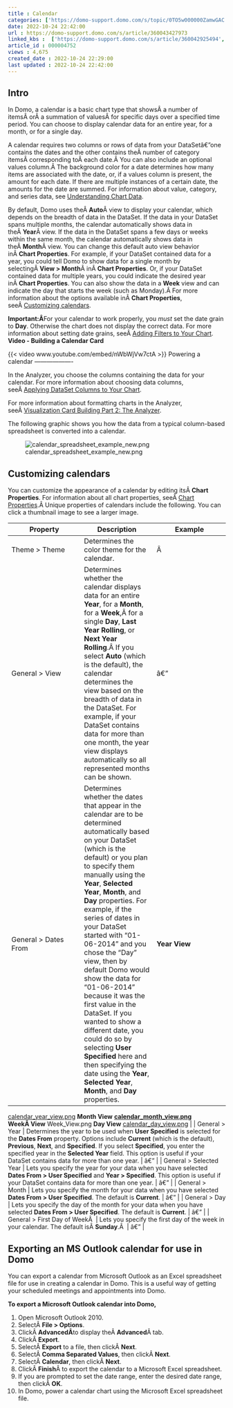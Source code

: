 ```yaml
---
title : Calendar
categories: ['https://domo-support.domo.com/s/topic/0TO5w000000ZamwGAC']
date: 2022-10-24 22:42:00
url : https://domo-support.domo.com/s/article/360043427973
linked_kbs :  ['https://domo-support.domo.com/s/article/360042925494', 'https://domo-support.domo.com/s/knowledge-base', 'https://domo-support.domo.com/s/article/360043428713', 'https://domo-support.domo.com/s/article/360043429953', 'https://domo-support.domo.com/s/article/360043428693', 'https://domo-support.domo.com/s/article/360043429933', 'https://domo-support.domo.com/s/article/360043429693', 'https://domo-support.domo.com/s/topic/0TO5w000000ZamwGAC', 'https://domo-support.domo.com/s/article/360043427973', 'https://domo-support.domo.com/s/article/360042924074', 'https://domo-support.domo.com/s/article/360043429913']
article_id : 000004752
views : 4,675
created_date : 2022-10-24 22:29:00
last updated : 2022-10-24 22:42:00
---
```




Intro
-----


In Domo, a calendar is a basic chart type that showsÂ a number of itemsÂ orÂ a summation of valuesÂ for specific days over a specified time period. You can choose to display calendar data for an entire year, for a month, or for a single day.


A calendar requires two columns or rows of data from your DataSetâ€”one contains the dates and the other contains theÂ number of category itemsÂ corresponding toÂ each date.Â You can also include an optional values column.Â The background color for a date determines how many items are associated with the date, or, if a values column is present, the amount for each date. If there are multiple instances of a certain date, the amounts for the date are summed. For information about value, category, and series data, see [Understanding Chart Data](..\understanding_chart_data\index.html "Understanding Chart Data").


By default, Domo uses theÂ **Auto**Â view to display your calendar, which depends on the breadth of data in the DataSet. If the data in your DataSet spans multiple months, the calendar automatically shows data in theÂ **Year**Â view. If the data in the DataSet spans a few days or weeks within the same month, the calendar automatically shows data in theÂ **Month**Â view. You can change this default auto view behavior inÂ **Chart Properties**. For example, if your DataSet contained data for a year, you could tell Domo to show data for a single month by selectingÂ **View > Month**Â inÂ **Chart Properties**. Or, if your DataSet contained data for multiple years, you could indicate the desired year inÂ **Chart Properties**. You can also show the data in a **Week** view and can indicate the day that starts the week (such as Monday).Â For more information about the options available inÂ **Chart Properties**, seeÂ [Customizing calendars](#h_01F01WTCVMVWX728G4SB8266GH "Calendar").


**Important:Â**For your calendar to work properly, you *must* set the date grain to **Day**. Otherwise the chart does not display the correct data. For more information about setting date grains, seeÂ [Adding Filters to Your Chart](..\adding_filters_to_your_chart\index.html "Adding Filters to Your Chart").
**Video - Building a Calendar Card**


{{< video www.youtube.com/embed/nWbWjVw7ctA >}}
Powering a calendar
-------------------


In the Analyzer, you choose the columns containing the data for your calendar. For more information about choosing data columns, seeÂ [Applying DataSet Columns to Your Chart](..\applying_dataset_columns_to_your_chart\index.html "Applying DataSet Columns to Your Chart").


For more information about formatting charts in the Analyzer, seeÂ [Visualization Card Building Part 2: The Analyzer](..\..\category\analyzer\index.html "KPI Card Building Part 2: The Card Builder").


The following graphic shows you how the data from a typical column-based spreadsheet is converted into a calendar.


![calendar_spreadsheet_example_new.png](calendar_spreadsheet_example_new.png)


Customizing calendars
---------------------


You can customize the appearance of a calendar by editing itsÂ **Chart Properties**. For information about all chart properties, seeÂ [Chart Properties](..\..\category\chart_properties\index.html "Chart Properties").Â Unique properties of calendars include the following. You can click a thumbnail image to see a larger image.




| Property | Description | Example |
| --- | --- | --- |
| Theme > Theme | Determines the color theme for the calendar. | Â  |
| General > View | Determines whether the calendar displays data for an entire **Year**, for a **Month**, for a **Week**,Â for a single **Day**, **Last Year Rolling**, or **Next Year Rolling**.Â If you select **Auto** (which is the default), the calendar determines the view based on the breadth of data in the DataSet. For example, if your DataSet contains data for more than one month, the year view displays automatically so all represented months can be shown. | â€” |
| General > Dates From | Determines whether the dates that appear in the calendar are to be determined automatically based on your DataSet (which is the default) or you plan to specify them manually using the **Year**, **Selected Year**, **Month**, and **Day** properties. For example, if the series of dates in your DataSet started with "01-06-2014" and you chose the "Day" view, then by default Domo would show the data for "01-06-2014" because it was the first value in the DataSet. If you wanted to show a different date, you could do so by selecting **User Specified** here and then specifying the date using the **Year**, **Selected Year**, **Month**, and **Day** properties. | **Year View**
[calendar_year_view.png](https://domohelp.domo.com/@api/deki/files/152/calendar_year_view.png "/@api/deki/files/152/calendar_year_view.png")
**Month View**
**[calendar_month_view.png](https://domohelp.domo.com/@api/deki/files/145/calendar_month_view.png "/@api/deki/files/145/calendar_month_view.png")**
**WeekÂ View**
Week_View.png
**Day View**
[calendar_day_view.png](https://domohelp.domo.com/@api/deki/files/1649/calendar_day_view.png "/@api/deki/files/1649/calendar_day_view.png") |
| General > Year | Determines the year to be used when **User Specified** is selected for the **Dates From** property. Options include **Current** (which is the default), **Previous**, **Next**, and **Specified**. If you select **Specified**, you enter the specified year in the **Selected Year** field. This option is useful if your DataSet contains data for more than one year. | â€” |
| General > Selected Year | Lets you specify the year for your data when you have selected **Dates From > User Specified** and **Year > Specified**. This option is useful if your DataSet contains data for more than one year. | â€” |
| General > Month | Lets you specify the month for your data when you have selected **Dates From > User Specified**. The default is **Current**. | â€” |
| General > Day | Lets you specify the day of the month for your data when you have selected **Dates From > User Specified**. The default is **Current**. | â€” |
| General > First Day of WeekÂ  | Lets you specify the first day of the week in your calendar. The default isÂ **Sunday**.Â  | â€” |


Exporting an MS Outlook calendar for use in Domo
------------------------------------------------


You can export a calendar from Microsoft Outlook as an Excel spreadsheet file for use in creating a calendar in Domo. This is a useful way of getting your scheduled meetings and appointments into Domo.


**To export a Microsoft Outlook calendar into Domo,**


1. Open Microsoft Outlook 2010.
2. SelectÂ **File > Options**.
3. ClickÂ **AdvancedÂ**to display theÂ **Advanced**Â tab.
4. ClickÂ **Export**.
5. SelectÂ **Export** to a file, then clickÂ **Next**.
6. SelectÂ **Comma Separated Values**, then clickÂ **Next**.
7. SelectÂ **Calendar**, then clickÂ **Next**.
8. ClickÂ **Finish**Â to export the calendar to a Microsoft Excel spreadsheet.
9. If you are prompted to set the date range, enter the desired date range, then clickÂ **OK**.
10. In Domo, power a calendar chart using the Microsoft Excel spreadsheet file.